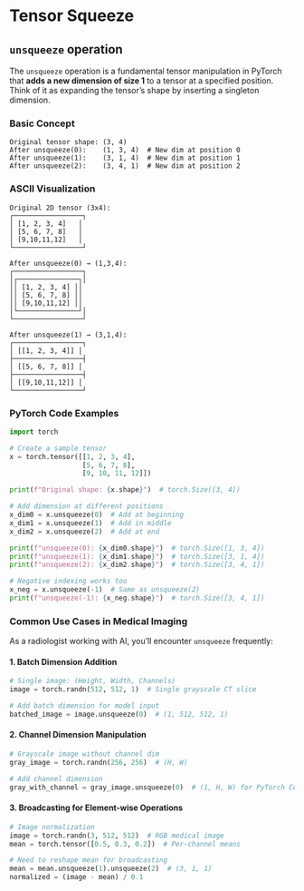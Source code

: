 # Tensor Squeeze

## `unsqueeze` operation

The `unsqueeze` operation is a fundamental tensor manipulation in PyTorch that **adds a new dimension of size 1** to a tensor at a specified position. Think of it as expanding the tensor's shape by inserting a singleton dimension.

### Basic Concept

```
Original tensor shape: (3, 4)
After unsqueeze(0):    (1, 3, 4)  # New dim at position 0
After unsqueeze(1):    (3, 1, 4)  # New dim at position 1  
After unsqueeze(2):    (3, 4, 1)  # New dim at position 2
```

### ASCII Visualization

```
Original 2D tensor (3x4):
┌─────────────────┐
│ [1, 2, 3, 4]   │
│ [5, 6, 7, 8]   │  
│ [9,10,11,12]   │
└─────────────────┘

After unsqueeze(0) → (1,3,4):
┌─────────────────┐
│┌───────────────┐│
││ [1, 2, 3, 4] ││
││ [5, 6, 7, 8] ││
││ [9,10,11,12] ││
│└───────────────┘│
└─────────────────┘

After unsqueeze(1) → (3,1,4):
┌─────────────────┐
│ [[1, 2, 3, 4]] │
├─────────────────┤
│ [[5, 6, 7, 8]] │
├─────────────────┤
│ [[9,10,11,12]] │
└─────────────────┘
```

### PyTorch Code Examples

```python
import torch

# Create a sample tensor
x = torch.tensor([[1, 2, 3, 4],
                  [5, 6, 7, 8],
                  [9, 10, 11, 12]])

print(f"Original shape: {x.shape}")  # torch.Size([3, 4])

# Add dimension at different positions
x_dim0 = x.unsqueeze(0)  # Add at beginning
x_dim1 = x.unsqueeze(1)  # Add in middle
x_dim2 = x.unsqueeze(2)  # Add at end

print(f"unsqueeze(0): {x_dim0.shape}")  # torch.Size([1, 3, 4])
print(f"unsqueeze(1): {x_dim1.shape}")  # torch.Size([3, 1, 4])
print(f"unsqueeze(2): {x_dim2.shape}")  # torch.Size([3, 4, 1])

# Negative indexing works too
x_neg = x.unsqueeze(-1)  # Same as unsqueeze(2)
print(f"unsqueeze(-1): {x_neg.shape}")  # torch.Size([3, 4, 1])
```

### Common Use Cases in Medical Imaging

As a radiologist working with AI, you'll encounter `unsqueeze` frequently:

#### 1. **Batch Dimension Addition**
```python
# Single image: (Height, Width, Channels)
image = torch.randn(512, 512, 1)  # Single grayscale CT slice

# Add batch dimension for model input
batched_image = image.unsqueeze(0)  # (1, 512, 512, 1)
```

#### 2. **Channel Dimension Manipulation**
```python
# Grayscale image without channel dim
gray_image = torch.randn(256, 256)  # (H, W)

# Add channel dimension
gray_with_channel = gray_image.unsqueeze(0)  # (1, H, W) for PyTorch Conv2d
```

#### 3. **Broadcasting for Element-wise Operations**
```python
# Image normalization
image = torch.randn(3, 512, 512)  # RGB medical image
mean = torch.tensor([0.5, 0.3, 0.2])  # Per-channel means

# Need to reshape mean for broadcasting
mean = mean.unsqueeze(1).unsqueeze(2)  # (3, 1, 1)
normalized = (image - mean) / 0.1
```
